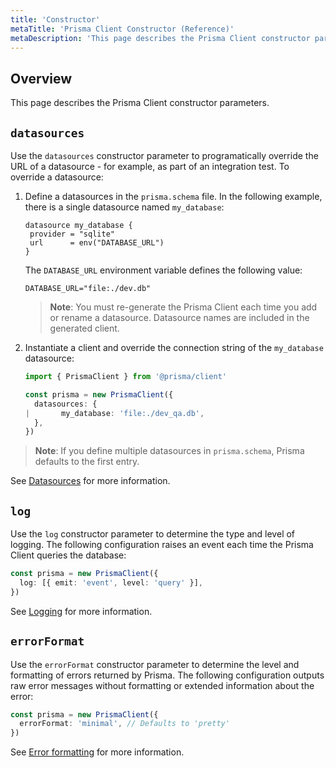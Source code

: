```yaml
---
title: 'Constructor'
metaTitle: 'Prisma Client Constructor (Reference)'
metaDescription: 'This page describes the Prisma Client constructor parameters.'
---
```


## Overview

This page describes the Prisma Client constructor parameters.

## `datasources`

Use the `datasources` constructor parameter to programatically override the URL of a datasource - for example, as part of an integration test. To override a datasource:

1. Define a datasources in the `prisma.schema` file. In the following example, there is a single datasource named `my_database`:

   ```prisma
   datasource my_database {
    provider = "sqlite"
    url      = env("DATABASE_URL")
   }
   ```

   The `DATABASE_URL` environment variable defines the following value:

   ```
   DATABASE_URL="file:./dev.db"
   ```

   > **Note**: You must re-generate the Prisma Client each time you add or rename a datasource. Datasource names are included in the generated client.

2. Instantiate a client and override the connection string of the `my_database` datasource:

   ```ts
   import { PrismaClient } from '@prisma/client'

   const prisma = new PrismaClient({
     datasources: {
   |       my_database: 'file:./dev_qa.db',
     },
   })
   ```

> **Note**: If you define multiple datasources in `prisma.schema`, Prisma defaults to the first entry.

See [Datasources](../prisma-schema/data-sources) for more information.

## `log`

Use the `log` constructor parameter to determine the type and level of logging. The following configuration raises an event each time the Prisma Client queries the database:

```ts
const prisma = new PrismaClient({
  log: [{ emit: 'event', level: 'query' }],
})
```

See [Logging](logging) for more information.

## `errorFormat`

Use the `errorFormat` constructor parameter to determine the level and formatting of errors returned by Prisma. The following configuration outputs raw error messages without formatting or extended information about the error:

```ts
const prisma = new PrismaClient({
  errorFormat: 'minimal', // Defaults to 'pretty'
})
```

See [Error formatting](error-formatting) for more information.
